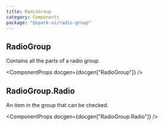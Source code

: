 ```yaml
---
title: RadioGroup
category: Components
package: "@spark-ui/radio-group"
---
```


## RadioGroup

Contains all the parts of a radio group.

<ComponentProps docgen={docgen["RadioGroup"]} />

## RadioGroup.Radio

An item in the group that can be checked.

<ComponentProps docgen={docgen["RadioGroup.Radio"]} />

